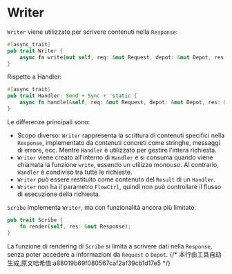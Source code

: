 # Writer

`Writer` viene utilizzato per scrivere contenuti nella `Response`:

```rust
#[async_trait]
pub trait Writer {
    async fn write(mut self, req: &mut Request, depot: &mut Depot, res: &mut Response);
}
```

Rispetto a Handler:

```rust
#[async_trait]
pub trait Handler: Send + Sync + 'static {
    async fn handle(&self, req: &mut Request, depot: &mut Depot, res: &mut Response, ctrl: &mut FlowCtrl);
}
```

Le differenze principali sono:
- Scopo diverso: `Writer` rappresenta la scrittura di contenuti specifici nella `Response`, implementato da contenuti concreti come stringhe, messaggi di errore, ecc. Mentre `Handler` è utilizzato per gestire l'intera richiesta.
- `Writer` viene creato all'interno di `Handler` e si consuma quando viene chiamata la funzione `write`, essendo un utilizzo monouso. Al contrario, `Handler` è condiviso tra tutte le richieste.
- `Writer` può essere restituito come contenuto del `Result` di un `Handler`.
- `Writer` non ha il parametro `FlowCtrl`, quindi non può controllare il flusso di esecuzione della richiesta.

`Scribe` implementa `Writer`, ma con funzionalità ancora più limitate:

```rust
pub trait Scribe {
    fn render(self, res: &mut Response);
}
```

La funzione di rendering di `Scribe` si limita a scrivere dati nella `Response`, senza poter accedere a informazioni da `Request` o `Depot`.
{/* 本行由工具自动生成,原文哈希值:a88019b69f080567caf2af39cb1d17e5 */}